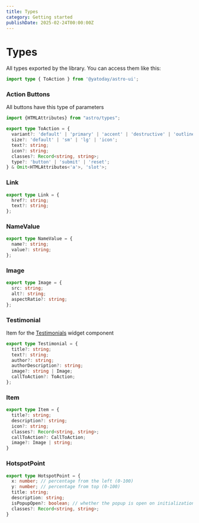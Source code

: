```yaml
---
title: Types
category: Getting started
publishDate: 2025-02-24T00:00:00Z
---
```


# Types

All types exported by the library. You can access them like this:

```typescript 
import type { ToAction } from '@yatoday/astro-ui';
```

### Action Buttons
All buttons have this type of parameters

```typescript
import {HTMLAttributes} from "astro/types"; 

export type ToAction = {
  variant?: 'default' | 'primary' | 'accent' | 'destructive' | 'outline' | 'ghost' | 'link';
  size?: 'default' | 'sm' | 'lg' | 'icon';
  text?: string;
  icon?: string;
  classes?: Record<string, string>;
  type?: 'button' | 'submit' | 'reset';
} & Omit<HTMLAttributes<'a'>, 'slot'>;
```

### Link

```typescript
export type Link = {
  href?: string;
  text?: string;
};
```

### NameValue

```typescript
export type NameValue = {
  name?: string;
  value?: string;
};
```

### Image

```typescript
export type Image = {
  src: string;
  alt?: string;
  aspectRatio?: string;
};
```

### Testimonial

Item for the [Testimonials](/docs/widget-testimonials) widget component

```typescript
export type Testimonial = {
  title?: string;
  text?: string;
  author?: string;
  authorDescription?: string;
  image?: string | Image;
  callToAction?: ToAction;
};
```

### Item

```typescript
export type Item = {
  title?: string;
  description?: string;
  icon?: string;
  classes?: Record<string, string>;
  callToAction?: CallToAction;
  image?: Image | string;
}
```

### HotspotPoint

```typescript
export type HotspotPoint = {
  x: number; // percentage from the left (0-100)
  y: number; // percentage from top (0-100)
  title: string;
  description: string;
  isPopupOpen?: boolean; // whether the popup is open on initialization
  classes?: Record<string, string>;
}
```
